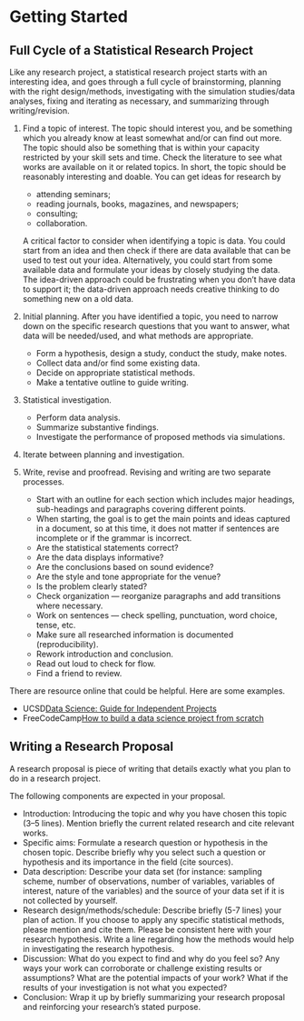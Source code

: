 # Getting Started

## Full Cycle of a Statistical Research Project
Like any research project, a statistical research project starts with an
interesting idea, and goes through a full cycle of brainstorming, planning with 
the
right design/methods, investigating with the simulation studies/data analyses,
fixing and iterating as necessary, and summarizing through writing/revision.


1. Find a topic of interest. The topic should interest you, and be something 
   which you already know at least somewhat and/or can find out more. The topic 
   should
   also be something that is within your capacity restricted by your skill sets
   and time. Check the literature to see what works are available on it or
   related topics. In short, the topic should be reasonably interesting and
   doable. You can get ideas for research by 
    + attending seminars;
    + reading journals, books, magazines, and newspapers;
    + consulting;
    + collaboration.
  
   A critical factor to consider when identifying a topic is data. You
   could start from an idea and then check if there are data available
   that can be used to test out your idea. Alternatively, you could
   start from some available data and formulate your ideas by closely
   studying the data. The idea-driven approach could be frustrating
   when you don't have data to support it; the data-driven approach
   needs creative thinking to do something new on a old data.

1. Initial planning. After you have identified a topic, you need to narrow down
   on the specific research questions that you want to answer, what data will be
   needed/used, and what methods are appropriate.
    + Form a hypothesis, design a study, conduct the study, make notes.
    + Collect data and/or find some existing data.
    + Decide on appropriate statistical methods.
    + Make a tentative outline to guide writing.
1. Statistical investigation. 
    + Perform data analysis.
    + Summarize substantive findings.
    + Investigate the performance of proposed methods via simulations.
1. Iterate between planning and investigation.
1. Write, revise and proofread. Revising and writing are two separate processes.
    + Start with an outline for each section which includes major headings, 
      sub-headings and paragraphs covering different points.  
    + When starting, the goal is to get the main points and ideas captured in a 
      document, so at this time, it does not matter if sentences are incomplete 
      or if the grammar is incorrect.
    + Are the statistical statements correct?
    + Are the data displays informative?
    + Are the conclusions based on sound evidence?
    + Are the style and tone appropriate for the venue?
    + Is the problem clearly stated?
    + Check organization --- reorganize paragraphs and add transitions where 
      necessary.
    + Work on sentences --- check spelling, punctuation, word choice, tense, etc.
    + Make sure all researched information is documented (reproducibility).
    + Rework introduction and conclusion.
    + Read out loud to check for flow.
    + Find a friend to review.


There are resource online that could be helpful. Here are some
examples.

+ UCSD[Data Science: Guide for Independent Projects](https://ucsd.libguides.com/data-science/projects)
+ FreeCodeCamp[How to build a data science project from scratch](https://www.freecodecamp.org/news/how-to-build-a-data-science-project-from-scratch-dc4f096a62a1/)



## Writing a Research Proposal

A research proposal is piece of writing that details exactly what you plan to do
in a research project.


The following components are expected in your proposal.

+ Introduction: Introducing the topic and why you have chosen this topic (3--5
  lines). Mention briefly the current related research and cite relevant works.
+ Specific aims: Formulate a research question or hypothesis in the
  chosen topic. Describe briefly why you select such a question or hypothesis
  and its importance in the field (cite sources).
+ Data description: Describe your data set (for instance: sampling scheme,
  number of observations, number of variables, variables of interest, nature of
  the variables) and the source of your data set if it is not collected by
  yourself.
+ Research design/methods/schedule: 
  Describe briefly (5-7 lines) your plan of action. If you
  choose to apply any specific statistical methods, please mention and cite
  them. Please be consistent here with your research hypothesis. Write a line
  regarding how the methods would help in investigating the research hypothesis.
+ Discussion: What do you expect to find and why
  do you feel so? Any ways your work can corroborate or challenge existing
  results or assumptions? What are the potential impacts of your work? What if
  the results of your investigation is not what you expected?
+ Conclusion: Wrap it up by briefly summarizing your research proposal and
  reinforcing your research’s stated purpose.
